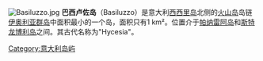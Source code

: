 [[File:Basiluzzo.jpg|thumb]]  
'''巴西卢佐岛'''（Basiluzzo）是意大利[[西西里岛|西西里岛]]北侧的[[火山岛|火山岛]]岛链[[伊奥利亚群岛|伊奥利亚群岛]]中面积最小的一个岛，面积只有1 km²。位置介于[[帕纳雷阿岛|帕纳雷阿岛]]和[[斯特龙博利岛|斯特龙博利岛]]之间。其古代名称为"Hycesia"。

{{Commonscat|Basiluzzo|巴西卢佐岛}}

{{coord|38|39|48|N|15|06|50|E|dim:1000_scale:10000_region:IT-82_type:isle_source:dewiki|display=title}}



{{SouthAm-geo-stub}}
[[Category:意大利岛屿|Category:意大利岛屿]]